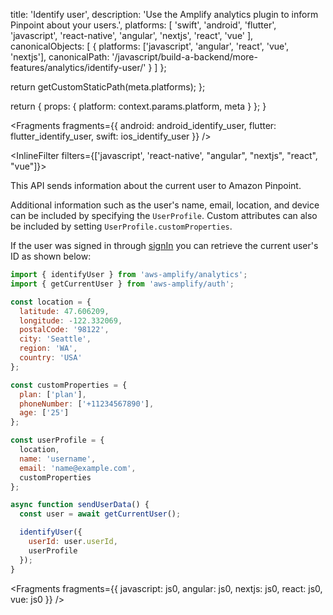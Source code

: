 
  title: 'Identify user',
  description:
    'Use the Amplify analytics plugin to inform Pinpoint about your users.',
  platforms: [
    'swift',
    'android',
    'flutter',
    'javascript',
    'react-native',
    'angular',
    'nextjs',
    'react',
    'vue'
  ],
  canonicalObjects: [
    {
      platforms: ['javascript', 'angular', 'react', 'vue', 'nextjs'],
      canonicalPath:
        '/javascript/build-a-backend/more-features/analytics/identify-user/'
    }
  ]
};

  return getCustomStaticPath(meta.platforms);
};

  return {
    props: {
      platform: context.params.platform,
      meta
    }
  };
}


<Fragments
  fragments={{
    android: android_identify_user,
    flutter: flutter_identify_user,
    swift: ios_identify_user
  }}
/>

<InlineFilter filters={['javascript',  'react-native', "angular", "nextjs", "react", "vue"]}>

This API sends information about the current user to Amazon Pinpoint.

Additional information such as the user's name, email, location, and device can be included by specifying the `UserProfile`. Custom attributes can also be included by setting `UserProfile.customProperties`.

If the user was signed in through [signIn](/[platform]/prev/build-a-backend/auth/enable-sign-up/) you can retrieve the current user's ID as shown below:

```js
import { identifyUser } from 'aws-amplify/analytics';
import { getCurrentUser } from 'aws-amplify/auth';

const location = {
  latitude: 47.606209,
  longitude: -122.332069,
  postalCode: '98122',
  city: 'Seattle',
  region: 'WA',
  country: 'USA'
};

const customProperties = {
  plan: ['plan'],
  phoneNumber: ['+11234567890'],
  age: ['25']
};

const userProfile = {
  location,
  name: 'username',
  email: 'name@example.com',
  customProperties
};

async function sendUserData() {
  const user = await getCurrentUser();

  identifyUser({
    userId: user.userId,
    userProfile
  });
}
```


<Fragments
  fragments={{
    javascript: js0,
    angular: js0,
    nextjs: js0,
    react: js0,
    vue: js0
  }}
/>

</InlineFilter>

